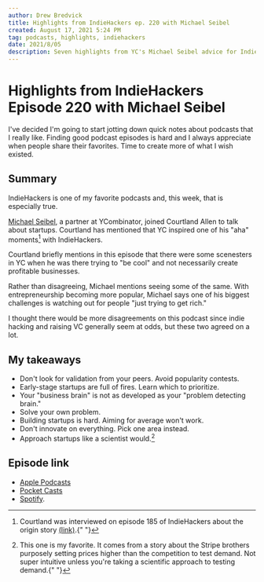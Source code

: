 ```yaml
---
author: Drew Bredvick
title: Highlights from IndieHackers ep. 220 with Michael Seibel
created: August 17, 2021 5:24 PM
tag: podcasts, highlights, indiehackers
date: 2021/8/05
description: Seven highlights from YC's Michael Seibel advice for IndieHackers.
---
```



<OGImage />

# Highlights from IndieHackers Episode 220 with Michael Seibel

I've decided I'm going to start jotting down quick notes about podcasts that I really like. Finding good podcast episodes is hard and I always appreciate when people share their favorites. Time to create more of what I wish existed.

## Summary

IndieHackers is one of my favorite podcasts and, this week, that is especially true.

[Michael Seibel](https://twitter.com/mwseibel), a partner at YCombinator, joined Courtland Allen to talk about startups. Courtland has mentioned that YC inspired one of his "aha" moments[^1] with IndieHackers.

Courtland briefly mentions in this episode that there were some scenesters in YC when he was there trying to "be cool" and not necessarily create profitable businesses.

Rather than disagreeing, Michael mentions seeing some of the same. With entrepreneurship becoming more popular, Michael says one of his biggest challenges is watching out for people "just trying to get rich."

I thought there would be more disagreements on this podcast since indie hacking and raising VC generally seem at odds, but these two agreed on a lot.

## My takeaways

- Don't look for validation from your peers. Avoid popularity contests.
- Early-stage startups are full of fires. Learn which to prioritize.
- Your "business brain" is not as developed as your "problem detecting brain."
- Solve your own problem.
- Building startups is hard. Aiming for average won't work.
- Don't innovate on everything. Pick one area instead.
- Approach startups like a scientist would.[^2]

## Episode link

- [Apple Podcasts](https://podcasts.apple.com/us/podcast/220-be-brave-not-cool-with-michael-seibel-of-y-combinator/id1206165808?i=1000530990747)
- [Pocket Casts](https://pca.st/episode/5aeafe71-5d68-4ba2-b63a-5d1fbcb471fb)
- [Spotify](https://open.spotify.com/episode/6lBv69m8dXn6gpmJcBhj5e).

[^1]: Courtland was interviewed on episode 185 of IndieHackers about the origin story [(link)](https://www.indiehackers.com/podcast/185-courtland-of-indie-hackers-on-acquired).{" "}
[^2]: This one is my favorite. It comes from a story about the Stripe brothers purposely setting prices higher than the competition to test demand. Not super intuitive unless you're taking a scientific approach to testing demand.{" "}
